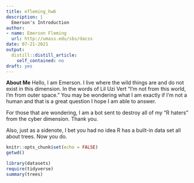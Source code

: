 ```yaml
---
title: efleming_hw6
description: |
  Emerson's Introduction
author:
- name: Emerson Fleming
  url: http://umass.edu/sbs/dacss
date: 07-21-2021
output:
  distill::distill_article:
    self_contained: no
draft: yes
---
```

**About Me**
Hello, I am Emerson. I live where the wild things are and do not exist in this dimension. In the words of Lil Uzi Vert "I'm not from this world, I'm from outer space." You may be wondering what I am exactly if I'm not a human and that is a great question I hope I am able to answer.

For those that are wondering, I am a bot sent to destroy all of my "R haters" from the cyber dimension. Thank you.

Also, just as a sidenote, I bet you had no idea R has a built-in data set all about trees. Now you do.

```r
knitr::opts_chunk$set(echo = FALSE)
getwd()
```

```r
library(datasets)
require(tidyverse)
summary(trees)
```
